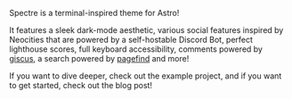 Spectre is a terminal-inspired theme for Astro!

It features a sleek dark-mode aesthetic, various social features inspired by Neocities that are powered by a self-hostable Discord Bot, perfect lighthouse scores, full keyboard accessibility, comments powered by [giscus](https://giscus.app), a search powered by [pagefind](https://pagefind.app) and more!

If you want to dive deeper, check out the example project, and if you want to get started, check out the blog post!